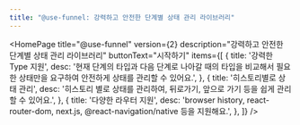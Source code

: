 ```yaml
---
title: "@use-funnel: 강력하고 안전한 단계별 상태 관리 라이브러리"
---
```



<HomePage
  title="@use-funnel"
  version={2}
  description="강력하고 안전한 단계별 상태 관리 라이브러리"
  buttonText="시작하기"
  items={[
    {
      title: '강력한 Type 지원',
      desc: '현재 단계의 타입과 다음 단계로 나아갈 때의 타입을 비교해서 필요한 상태만을 요구하여 안전하게 상태를 관리할 수 있어요.',
    },
    {
      title: '히스토리별로 상태 관리',
      desc: '히스토리 별로 상태를 관리하여, 뒤로가기, 앞으로 가기 등을 쉽게 관리할 수 있어요.',
    },
    {
      title: '다양한 라우터 지원',
      desc: 'browser history, react-router-dom, next.js, @react-navigation/native 등을 지원해요.',
    },
  ]}
/>